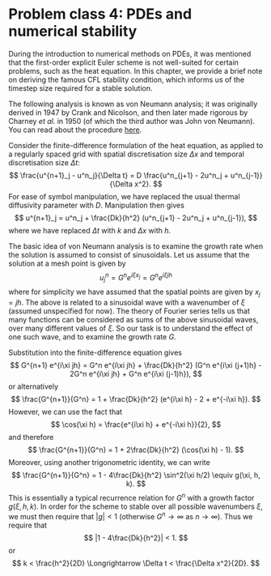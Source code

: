 # Problem class 4: PDEs and numerical stability

During the introduction to numerical methods on PDEs, it was mentioned that the first-order explicit Euler scheme is not well-suited for certain problems, such as the heat equation. In this chapter, we provide a brief note on deriving the famous CFL stability condition, which informs us of the timestep size required for a stable solution.

The following analysis is known as von Neumann analysis; it was originally derived in 1947 by Crank and Nicolson, and then later made rigorous by Charney *et al.* in 1950 (of which the third author was John von Neumann). You can read about the procedure [here](https://en.wikipedia.org/wiki/Von_Neumann_stability_analysis).

Consider the finite-difference formulation of the heat equation, as applied to a regularly spaced grid with spatial discretisation size $\Delta x$ and temporal discretisation size $\Delta t$:
$$
\frac{u^{n+1}_j - u^n_j}{\Delta t} = D \frac{u^n_{j+1} - 2u^n_j + u^n_{j-1}}{\Delta x^2}.
$$
For ease of symbol manipulation, we have replaced the usual thermal diffusivity parameter with $D$. Manipulation then gives 
$$
u^{n+1}_j = u^n_j + \frac{Dk}{h^2} (u^n_{j+1} - 2u^n_j + u^n_{j-1}),
$$
where we have replaced $\Delta t$ with $k$ and $\Delta x$ with $h$. 

The basic idea of von Neumann analysis is to examine the growth rate when the solution is assumed to consist of sinusoidals. Let us assume that the solution at a mesh point is given by
$$
u_j^n = G^n e^{i \xi x_j} = G^n e^{i\xi jh}
$$
where for simplicity we have assumed that the spatial points are given by $x_j = jh$. The above is related to a sinusoidal wave with a wavenumber of $\xi$ (assumed unspecified for now). The theory of Fourier series tells us that many functions can be considered as sums of the above sinusoidal waves, over many different values of $\xi$. So our task is to understand the effect of one such wave, and to examine the growth rate $G$. 

Substitution into the finite-difference equation gives
$$
G^{n+1} e^{i\xi jh} = G^n e^{i\xi jh} + \frac{Dk}{h^2} (G^n e^{i\xi (j+1)h} - 2G^n e^{i\xi jh} + G^n e^{i\xi (j-1)h}),
$$
or alternatively 
$$
\frac{G^{n+1}}{G^n} = 1 + \frac{Dk}{h^2} (e^{i\xi h} - 2 + e^{-i\xi h}).
$$
However, we can use the fact that 
$$
\cos(\xi h) = \frac{e^{i\xi h} + e^{-i\xi h}}{2},
$$
and therefore
$$
\frac{G^{n+1}}{G^n} = 1 + 2\frac{Dk}{h^2} (\cos(\xi h) - 1).
$$
Moreover, using another trigonometric identity, we can write
$$
\frac{G^{n+1}}{G^n} = 1 - 4\frac{Dk}{h^2} \sin^2(\xi h/2) \equiv g(\xi, h, k). 
$$
This is essentially a typical recurrence relation for $G^n$ with a growth factor $g(\xi, h, k)$. In order for the scheme to stable over all possible wavenumbers $\xi$, we must then require that $|g| < 1$ (otherwise $G^n \to \infty$ as $n \to \infty$). Thus we require that 
$$
|1 - 4\frac{Dk}{h^2}| < 1.
$$
or 
$$
k < \frac{h^2}{2D} \Longrightarrow \Delta t < \frac{\Delta x^2}{2D}.
$$
